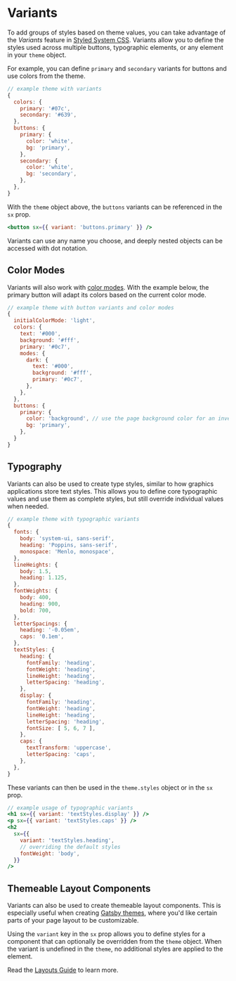 

# Variants

To add groups of styles based on theme values,
you can take advantage of the _Variants_ feature in [Styled System CSS][].
Variants allow you to define the styles used across multiple buttons, typographic elements, or any element in your `theme` object.

For example, you can define `primary` and `secondary` variants for buttons and use colors from the theme.

```js
// example theme with variants
{
  colors: {
    primary: '#07c',
    secondary: '#639',
  },
  buttons: {
    primary: {
      color: 'white',
      bg: 'primary',
    },
    secondary: {
      color: 'white',
      bg: 'secondary',
    },
  },
}
```

With the `theme` object above, the `buttons` variants can be referenced in the `sx` prop.

```jsx
<button sx={{ variant: 'buttons.primary' }} />
```

<Note>

Variants can use any name you choose, and deeply nested objects can be accessed with dot notation.

</Note>

## Color Modes

Variants will also work with [color modes](/color-modes).
With the example below, the primary button will adapt its colors based on the current color mode.

```js
// example theme with button variants and color modes
{
  initialColorMode: 'light',
  colors: {
    text: '#000',
    background: '#fff',
    primary: '#0c7',
    modes: {
      dark: {
        text: '#000',
        background: '#fff',
        primary: '#0c7',
      },
    },
  },
  buttons: {
    primary: {
      color: 'background', // use the page background color for an inverted effect
      bg: 'primary',
    },
  }
}
```

## Typography

Variants can also be used to create type styles,
similar to how graphics applications store text styles.
This allows you to define core typographic values and use them as complete styles,
but still override individual values when needed.

```js
// example theme with typographic variants
{
  fonts: {
    body: 'system-ui, sans-serif',
    heading: 'Poppins, sans-serif',
    monospace: 'Menlo, monospace',
  },
  lineHeights: {
    body: 1.5,
    heading: 1.125,
  },
  fontWeights: {
    body: 400,
    heading: 900,
    bold: 700,
  },
  letterSpacings: {
    heading: '-0.05em',
    caps: '0.1em',
  },
  textStyles: {
    heading: {
      fontFamily: 'heading',
      fontWeight: 'heading',
      lineHeight: 'heading',
      letterSpacing: 'heading',
    },
    display: {
      fontFamily: 'heading',
      fontWeight: 'heading',
      lineHeight: 'heading',
      letterSpacing: 'heading',
      fontSize: [ 5, 6, 7 ],
    },
    caps: {
      textTransform: 'uppercase',
      letterSpacing: 'caps',
    },
  },
}
```

These variants can then be used in the `theme.styles` object or in the `sx` prop.

```jsx
// example usage of typographic variants
<h1 sx={{ variant: 'textStyles.display' }} />
<p sx={{ variant: 'textStyles.caps' }} />
<h2
  sx={{
    variant: 'textStyles.heading',
    // overriding the default styles
    fontWeight: 'body',
  }}
/>
```

## Themeable Layout Components

Variants can also be used to create themeable layout components.
This is especially useful when creating [Gatsby themes][],
where you'd like certain parts of your page layout to be customizable.

Using the `variant` key in the `sx` prop allows you to define styles for a component that can optionally be overridden from the `theme` object.
When the variant is undefined in the `theme`, no additional styles are applied to the element.

Read the [Layouts Guide](/guides/layouts) to learn more.

[styled system css]: https://styled-system.com/css
[gatsby themes]: https://www.gatsbyjs.org/docs/themes/
